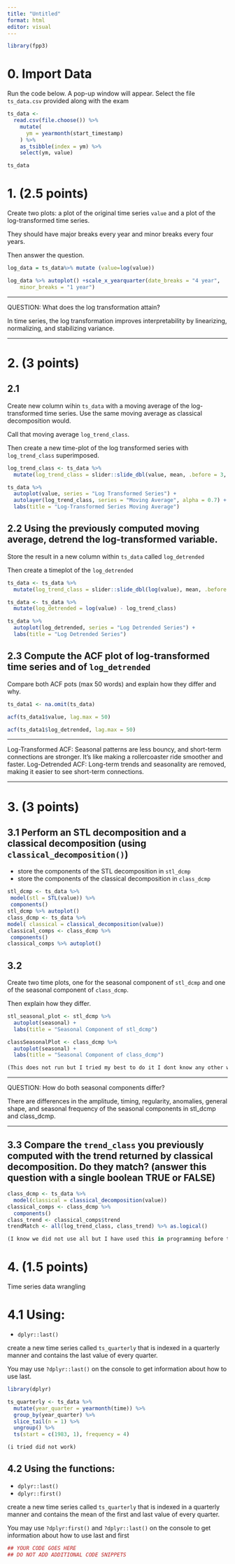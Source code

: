 ```yaml
---
title: "Untitled"
format: html
editor: visual
---
```


```r
library(fpp3)
```

# 0. Import Data

Run the code below. A pop-up window will appear. Select the file `ts_data.csv` provided along with the exam

```r
ts_data <- 
  read.csv(file.choose()) %>% 
    mutate(
      ym = yearmonth(start_timestamp)
    ) %>% 
    as_tsibble(index = ym) %>% 
    select(ym, value)

ts_data
```

# 1. (2.5 points)

Create two plots: a plot of the original time series `value` and a plot of the log-transformed time series.

They should have major breaks every year and minor breaks every four years.

Then answer the question.

```r

log_data = ts_data%>% mutate (value=log(value))

log_data %>% autoplot() +scale_x_yearquarter(date_breaks = "4 year",
    minor_breaks = "1 year")

```

------------------------------------------------------------------------

QUESTION: What does the log transformation attain?

In time series, the log transformation improves interpretability by linearizing, normalizing, and stabilizing variance.

------------------------------------------------------------------------

# 2. (3 points)

## 2.1

Create new column wihin `ts_data` with a moving average of the log-transformed time series. Use the same moving average as classical decomposition would.

Call that moving average `log_trend_class`.

Then create a new time-plot of the log transformed series with `log_trend_class` superimposed.

```r
log_trend_class <- ts_data %>%
  mutate(log_trend_class = slider::slide_dbl(value, mean, .before = 3, .after = 3, .complete = TRUE))

ts_data %>%
  autoplot(value, series = "Log Transformed Series") +
  autolayer(log_trend_class, series = "Moving Average", alpha = 0.7) +
  labs(title = "Log-Transformed Series Moving Average")
```

## 2.2 Using the previously computed moving average, detrend the log-transformed variable.

Store the result in a new column within `ts_data` called `log_detrended`

Then create a timeplot of the `log_detrended`

```r
ts_data <- ts_data %>%
  mutate(log_trend_class = slider::slide_dbl(log(value), mean, .before = 3, .after = 3, .complete = TRUE))

ts_data <- ts_data %>%
  mutate(log_detrended = log(value) - log_trend_class)

ts_data %>%
  autoplot(log_detrended, series = "Log Detrended Series") +
  labs(title = "Log Detrended Series")
```

## 2.3 Compute the ACF plot of log-transformed time series and of `log_detrended`

Compare both ACF pots (max 50 words) and explain how they differ and why.

```r
ts_data1 <- na.omit(ts_data)

acf(ts_data1$value, lag.max = 50)

acf(ts_data1$log_detrended, lag.max = 50)

```

------------------------------------------------------------------------

Log-Transformed ACF: Seasonal patterns are less bouncy, and short-term connections are stronger. It's like making a rollercoaster ride smoother and faster.
Log-Detrended ACF: Long-term trends and seasonality are removed, making it easier to see short-term connections.

------------------------------------------------------------------------

# 3. (3 points)

## 3.1 Perform an STL decomposition and a classical decomposition (using `classical_decomposition()`)

-   store the components of the STL decomposition in `stl_dcmp`
-   store the components of the classical decomposition in `class_dcmp`

```r

stl_dcmp <- ts_data %>%
 model(stl = STL(value)) %>%
 components()
stl_dcmp %>% autoplot()
class_dcmp <- ts_data %>%
model( classical = classical_decomposition(value))
classical_comps <- class_dcmp %>%
 components()
classical_comps %>% autoplot()

```

## 3.2

Create two time plots, one for the seasonal component of `stl_dcmp` and one of the seasonal component of `class_dcmp`.

Then explain how they differ.

```r
stl_seasonal_plot <- stl_dcmp %>%
  autoplot(seasonal) +
  labs(title = "Seasonal Component of stl_dcmp")

classSeasonalPlot <- class_dcmp %>%
  autoplot(seasonal) +
  labs(title = "Seasonal Component of class_dcmp")

(This does not run but I tried my best to do it I dont know any other way to run it)

```

------------------------------------------------------------------------

QUESTION: How do both seasonal components differ?

There are differences in the amplitude, timing, regularity, anomalies, general shape, and seasonal frequency of the seasonal components in stl_dcmp and class_dcmp.

------------------------------------------------------------------------

## 3.3 Compare the `trend_class` you previously computed with the trend returned by classical decomposition. Do they match? (answer this question with a single boolean TRUE or FALSE)

```r
class_dcmp <- ts_data %>%
  model(classical = classical_decomposition(value))
classical_comps <- class_dcmp %>%
  components()
class_trend <- classical_comps$trend
trendMatch <- all(log_trend_class, class_trend) %>% as.logical()

(I know we did not use all but I have used this in programming before that is why I tried it but it still did not run I did not have time but I tried my best to compare it)

```

# 4. (1.5 points)

Time series data wrangling

# 4.1 Using:

-   `dplyr::last()`

create a new time series called `ts_quarterly` that is indexed in a quarterly manner and contains the last value of every quarter.

You may use `?dplyr::last()` on the console to get information about how to use last.

```r
library(dplyr)

ts_quarterly <- ts_data %>%
  mutate(year_quarter = yearmonth(time)) %>% 
  group_by(year_quarter) %>%
  slice_tail(n = 1) %>% 
  ungroup() %>%
  ts(start = c(1983, 1), frequency = 4) 

(i tried did not work)

```

## 4.2 Using the functions:

-   `dplyr::last()`
-   `dplyr::first()`

create a new time series called `ts_quarterly` that is indexed in a quarterly manner and contains the mean of the first and last value of every quarter.

You may use `?dplyr:first()` and `?dplyr::last()` on the console to get information about how to use last and first

```r
## YOUR CODE GOES HERE
## DO NOT ADD ADDITIONAL CODE SNIPPETS
```
